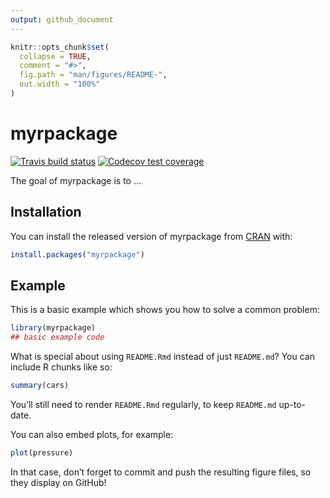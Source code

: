 ```yaml
---
output: github_document
---
```


<!-- README.md is generated from README.Rmd. Please edit that file -->

```r
knitr::opts_chunk$set(
  collapse = TRUE,
  comment = "#>",
  fig.path = "man/figures/README-",
  out.width = "100%"
)
```

# myrpackage

<!-- badges: start -->
[![Travis build status](https://travis-ci.com/ydfang/myrpackage.svg?branch=master)](https://travis-ci.com/ydfang/myrpackage)
[![Codecov test coverage](https://codecov.io/gh/ydfang/myrpackage/branch/master/graph/badge.svg)](https://codecov.io/gh/ydfang/myrpackage?branch=master)
<!-- badges: end -->

The goal of myrpackage is to ...

## Installation

You can install the released version of myrpackage from [CRAN](https://CRAN.R-project.org) with:

``` r
install.packages("myrpackage")
```

## Example

This is a basic example which shows you how to solve a common problem:

```r
library(myrpackage)
## basic example code
```

What is special about using `README.Rmd` instead of just `README.md`? You can include R chunks like so:

```r
summary(cars)
```

You'll still need to render `README.Rmd` regularly, to keep `README.md` up-to-date.

You can also embed plots, for example:

```r
plot(pressure)
```

In that case, don't forget to commit and push the resulting figure files, so they display on GitHub!
